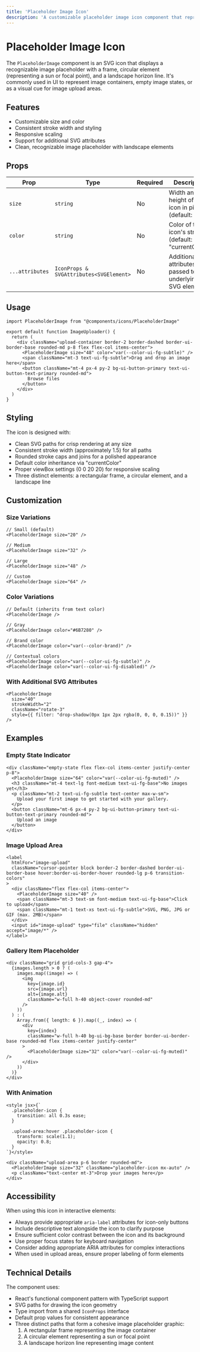 ```yaml
---
title: 'Placeholder Image Icon'
description: 'A customizable placeholder image icon component that represents an image container with a simple landscape visualization.'
---
```


# Placeholder Image Icon

The `PlaceholderImage` component is an SVG icon that displays a recognizable image placeholder with a frame, circular element (representing a sun or focal point), and a landscape horizon line. It's commonly used in UI to represent image containers, empty image states, or as a visual cue for image upload areas.

## Features

- Customizable size and color
- Consistent stroke width and styling
- Responsive scaling
- Support for additional SVG attributes
- Clean, recognizable image placeholder with landscape elements

## Props

| Prop | Type | Required | Description |
|------|------|----------|-------------|
| `size` | `string` | No | Width and height of the icon in pixels (default: "20") |
| `color` | `string` | No | Color of the icon's stroke (default: "currentColor") |
| `...attributes` | `IconProps & SVGAttributes<SVGElement>` | No | Additional attributes passed to the underlying SVG element |

## Usage

```tsx copy
import PlaceholderImage from "@components/icons/PlaceholderImage"

export default function ImageUploader() {
  return (
    <div className="upload-container border-2 border-dashed border-ui-border-base rounded-md p-8 flex flex-col items-center">
      <PlaceholderImage size="48" color="var(--color-ui-fg-subtle)" />
      <span className="mt-3 text-ui-fg-subtle">Drag and drop an image here</span>
      <button className="mt-4 px-4 py-2 bg-ui-button-primary text-ui-button-text-primary rounded-md">
        Browse files
      </button>
    </div>
  )
}
```

## Styling

The icon is designed with:

- Clean SVG paths for crisp rendering at any size
- Consistent stroke width (approximately 1.5) for all paths
- Rounded stroke caps and joins for a polished appearance
- Default color inheritance via "currentColor"
- Proper viewBox settings (0 0 20 20) for responsive scaling
- Three distinct elements: a rectangular frame, a circular element, and a landscape line

## Customization

### Size Variations

```tsx copy
// Small (default)
<PlaceholderImage size="20" />

// Medium
<PlaceholderImage size="32" />

// Large
<PlaceholderImage size="48" />

// Custom
<PlaceholderImage size="64" />
```

### Color Variations

```tsx copy
// Default (inherits from text color)
<PlaceholderImage />

// Gray
<PlaceholderImage color="#6B7280" />

// Brand color
<PlaceholderImage color="var(--color-brand)" />

// Contextual colors
<PlaceholderImage color="var(--color-ui-fg-subtle)" />
<PlaceholderImage color="var(--color-ui-fg-disabled)" />
```

### With Additional SVG Attributes

```tsx copy
<PlaceholderImage 
  size="40"
  strokeWidth="2"
  className="rotate-3"
  style={{ filter: "drop-shadow(0px 1px 2px rgba(0, 0, 0, 0.15))" }}
/>
```

## Examples

### Empty State Indicator

```tsx copy
<div className="empty-state flex flex-col items-center justify-center p-8">
  <PlaceholderImage size="64" color="var(--color-ui-fg-muted)" />
  <h3 className="mt-4 text-lg font-medium text-ui-fg-base">No images yet</h3>
  <p className="mt-2 text-ui-fg-subtle text-center max-w-sm">
    Upload your first image to get started with your gallery.
  </p>
  <button className="mt-6 px-4 py-2 bg-ui-button-primary text-ui-button-text-primary rounded-md">
    Upload an image
  </button>
</div>
```

### Image Upload Area

```tsx copy
<label 
  htmlFor="image-upload" 
  className="cursor-pointer block border-2 border-dashed border-ui-border-base hover:border-ui-border-hover rounded-lg p-6 transition-colors"
>
  <div className="flex flex-col items-center">
    <PlaceholderImage size="40" />
    <span className="mt-3 text-sm font-medium text-ui-fg-base">Click to upload</span>
    <span className="mt-1 text-xs text-ui-fg-subtle">SVG, PNG, JPG or GIF (max. 2MB)</span>
  </div>
  <input id="image-upload" type="file" className="hidden" accept="image/*" />
</label>
```

### Gallery Item Placeholder

```tsx copy
<div className="grid grid-cols-3 gap-4">
  {images.length > 0 ? (
    images.map((image) => (
      <img 
        key={image.id} 
        src={image.url} 
        alt={image.alt} 
        className="w-full h-40 object-cover rounded-md"
      />
    ))
  ) : (
    Array.from({ length: 6 }).map((_, index) => (
      <div 
        key={index} 
        className="w-full h-40 bg-ui-bg-base border border-ui-border-base rounded-md flex items-center justify-center"
      >
        <PlaceholderImage size="32" color="var(--color-ui-fg-muted)" />
      </div>
    ))
  )}
</div>
```

### With Animation

```tsx copy
<style jsx>{`
  .placeholder-icon {
    transition: all 0.3s ease;
  }
  
  .upload-area:hover .placeholder-icon {
    transform: scale(1.1);
    opacity: 0.8;
  }
`}</style>

<div className="upload-area p-6 border rounded-md">
  <PlaceholderImage size="32" className="placeholder-icon mx-auto" />
  <p className="text-center mt-3">Drop your images here</p>
</div>
```

## Accessibility

When using this icon in interactive elements:

- Always provide appropriate `aria-label` attributes for icon-only buttons
- Include descriptive text alongside the icon to clarify purpose
- Ensure sufficient color contrast between the icon and its background
- Use proper focus states for keyboard navigation
- Consider adding appropriate ARIA attributes for complex interactions
- When used in upload areas, ensure proper labeling of form elements

## Technical Details

The component uses:

- React's functional component pattern with TypeScript support
- SVG paths for drawing the icon geometry
- Type import from a shared `IconProps` interface
- Default prop values for consistent appearance
- Three distinct paths that form a cohesive image placeholder graphic:
  1. A rectangular frame representing the image container
  2. A circular element representing a sun or focal point
  3. A landscape horizon line representing image content